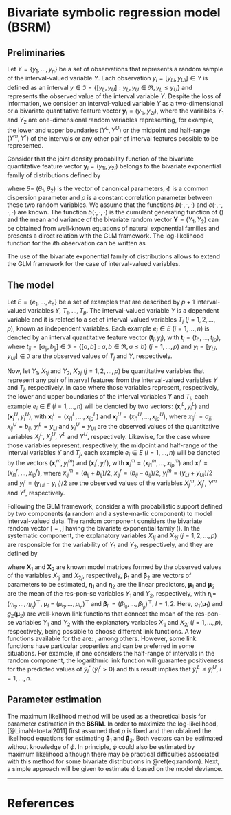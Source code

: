 # Bivariate symbolic regression model (BSRM) {-}

## Preliminaries {-}

Let $Y = \{y_1,\ldots,y_n\}$ be a set of observations that represents a random sample of the interval-valued variable $Y$.  Each observation $y_{i} = [y_{Li},y_{Ui}] \in Y$ is defined as an interval $y \in \Im = \{[y_{L},y_{U}] : y_{L}, y_{U} \in \Re, y_{L} \leq y_{U}\}$ and represents the observed value of the interval variable $Y$. Despite the loss of information, we consider an interval-valued variable $Y$ as a two-dimensional or a bivariate  quantitative feature vector $\mathbf y_{i}=(y_{1i},y_{2i})$, where the variables $Y_1$ and $Y_2$ are one-dimensional random variables representing, for example, the lower and upper boundaries $(Y^{L},Y^{U})$ or the midpoint and half-range $(Y^{m},Y^{r})$ of the intervals or any other pair of interval features possible to be represented.

Consider that the joint density probability function of the bivariate quantitative
feature vector $\mathbf y_{i}=(y_{1i},y_{2i})$ belongs to the bivariate exponential family of 
distributions \citep{IT2005} defined by

\begin{equation}
    f(\mathbf y; \pmb \theta)=
    \mathrm{exp}\left[\phi^{-1}\{y_{1}\theta_{1} + y_{2}\theta_{2} -
    b(\theta_{1},\theta_{2},\rho)\}+ c(y_{1},y_{2},\rho,\phi)\right],
    (\#eq:random)
\end{equation}

\noindent where \boldmath$\theta$\unboldmath=
$(\theta_{1},\theta_{2})$ is the vector of canonical parameters, $\phi$ is a common dispersion parameter
and $\rho$ is a constant correlation parameter between these two
random variables. We assume that the functions
$b(\cdot,\cdot,\cdot)$ and $c(\cdot,\cdot, \cdot, \cdot)$ are known.
The function $b(\cdot,\cdot,\cdot)$ is the cumulant generating
function of (\ref{eq:random}) and the mean and variance of the bivariate 
random vector $\mathbf Y=(Y_1, Y_2)$ can be obtained from well-known 
equations of natural exponential families and presents a direct relation with the GLM framework. The log-likelihood function for the $i$th observation can be written as

\begin{equation}
  l_{i} = l_{i}(\pmb \theta,\phi,\rho) =
        \phi^{-1} \{y_{1i}\theta_{1} +                                                                           y_{2i}\theta_{2}-b(\theta_{1},\theta_{2},\rho)\}+c(y_{1i},y_{2i},\rho,\phi).
(\#eq:loglikelihood)
\end{equation}

The use of the bivariate exponential family of distributions allows to extend the GLM framework for the case of interval-valued variables.

## The model {-}

Let $E=\{e_1,\ldots,e_n\}$ be a set of examples that are described by
$p+1$ interval-valued variables $Y$, $T_{1},\ldots,T_{p}$. The interval-valued 
variable $Y$ is a dependent variable and it is related to a set of interval-valued 
variables $T_j$ ($j=1,2,\ldots,p$), known as independent variables. Each example
$e_{i}\in E$ ($i=1,\ldots,n$) is denoted by an interval quantitative feature
vector $(\mathbf t_{i},y_{i})$, with $\mathbf t_{i} = (t_{i1},\ldots,t_{ip})$, 
where $t_{ij}=[a_{ij},b_{ij}] \in \Im = \{[a,b]: a, b \in \Re, a \leq b\}$ $(j=1,\ldots,p)$ 
  and $y_{i} = [y_{Li},y_{Ui}] \in \Im$ are the observed values of $T_{j}$ and $Y$, 
respectively. 


Now, let $Y_1$, $X_{1j}$ and $Y_2$, $X_{2j}$ ($j=1,2,\ldots,p$) be quantitative variables 
that represent any pair of interval features from the interval-valued variables $Y$ and $T_{j}$, respectively. In case where those variables represent, respectively, the lower and upper boundaries of the interval variables $Y$ and $T_{j}$,
each example $e_{i} \in E$ ($i=1,\ldots,n$) will be denoted by two vectors: $(\mathbf x^{L}_{i},y^{L}_{i})$ 
and $(\mathbf x^{U}_{i}, y^{U}_{i})$, with $\mathbf x^{L}_{i} =
(x^{L}_{i1}, \ldots, x^{L}_{ip})$ and $\mathbf x^{U}_{i} = (x^{U}_{i1},\ldots,
x^{U}_{ip})$, where $x^{L}_{ij} = a_{ij}$, $x^{U}_{ij} = b_{ij}$, $y^{L}_{i} = y_{Li}$ and $y^{U}_{i} = y_{Ui}$
are the observed values of the quantitative variables $X^{L}_{j}$, $X^{U}_{j}$, $Y^{L}$ and $Y^{U}$, respectively. Likewise, for the case where those variables
represent, respectively, the midpoint and half-range of the interval variables $Y$ and $T_{j}$,
each example $e_{i} \in E$ ($i=1,\ldots,n$) will be denoted by the vectors
$(\mathbf x^{m}_{i}, y^{m}_{i})$ and $(\mathbf x^{r}_{i}, y^{r}_{i})$,
with $\mathbf x^{m}_{i} = (x^{m}_{i1}, \ldots, x^{m}_{ip})$ and $\mathbf x^{r}_{i} = (x^{r}_{i1},\ldots,
x^{r}_{ip})$, where $x^{m}_{ij} = (a_{ij} + b_{ij})/2$, $x^{r}_{ij}=(b_{ij}-a_{ij})/2$, 
$y^{m}_{i}=(y_{Li}+y_{Ui})/2$ and $y^{r}_{i} = (y_{Ui} - y_{Li})/2$ are the observed values of 
the variables $X^{m}_{j}$, $X^{r}_{j}$, $Y^{m}$ and $Y^{r}$, respectively.

Following the GLM framework, \cite{LimaNetoetal2011} consider a \textbf{BSRM} with probabilistic support 
defined by two components (a random and a syste\-ma\-tic component) to model interval-valued data. 
The random component considers the bivariate random vector \[\textbf{Y} = \left[\begin{array}{c}
Y_{1}\\
Y_{2}\end{array}\right],\] having the bivariate exponential family (\ref{eq:random}). 
In the systematic component, the explanatory variables $X_{1j}$ and $X_{2j}$ ($j=1,2,\ldots,p$) 
are responsible for the variability of $Y_{1}$ and $Y_{2}$, respectively, and they are defined by

\begin{equation}
\pmb \eta_{1} = g_{1}(\pmb \mu_{1})= \pmb X_{1} \pmb \beta_{1}\,\, \mbox{and}\,\, \pmb \eta_{2} = g_{2}(\pmb \mu_{2})= \pmb X_{2} \pmb \beta_{2},
(\#eq:systematic)
\end{equation}
where $\pmb X_{1}$ and $\pmb X_{2}$ are known model matrices
formed by the observed values of the variables $X_{1j}$ and $X_{2j}$, 
respectively, $\pmb \beta_{1}$ and $\pmb \beta_{2}$
are vectors of parameters to be estimated,
$\pmb \eta_{1}$ and $\pmb \eta_{2}$ are
the linear predictors, $\pmb \mu_{1}$ and $\pmb \mu_{2}$ 
are the mean of the res\-pon\-se variables $Y_{1}$ and $Y_{2}$, respectively, with
$\pmb \eta_{l}$=$(\eta_{l_{1}},\ldots,
\eta_{l_{n}})^\top,$ $\pmb \mu_{l}$ = $(\mu_{l_{1}},\ldots,
\mu_{l_{n}})^\top$ and $\pmb \beta_{l}$ $=(\beta_{l_{0}},\ldots,\beta_{l_{p}})^\top$, $l = 1,2$. Here, $g_{1}(\pmb \mu_{1}$) and $g_{2}(\pmb \mu_{2}$) 
are well-known link functions that connect the mean of the res\-pon\-se variables $Y_{1}$ and $Y_{2}$ with the explanatory variables $X_{1j}$ and $X_{2j}$ ($j=1,\ldots,p$), respectively, being possible to choose different link functions. 
A few functions available for the \textbf{BSRM} are:
\textit{identity, logarithmic, inverse, power}, among others.
However, some link functions have particular properties and can be preferred
in some situations. For example, if one considers the half-range of intervals in the
random component, the logarithmic link function will guarantee positiveness
for the predicted values of $\hat{y}_{i}^{r}$ ($\hat{y}_{i}^{r} >0$)
and this result implies that $\hat{y}_{i}^{L} \leq \hat{y}_{i}^{U}$, $i = 1, \ldots, n$.

## Parameter estimation {-}

The maximum likelihood method will be used as a theoretical basis for parameter estimation  in the **BSRM**. In order to maximize the log-likelihood, [@LimaNetoetal2011] first assumed that $\rho$ is
fixed and then obtained the likelihood equations for estimating $\pmb \beta_{1}$ and $\pmb \beta_{2}$. Both vectors can be estimated without knowledge of $\phi$. In principle, $\phi$ could also be estimated by maximum likelihood although there may be practical difficulties associated with this method for some bivariate distributions in \@ref(eq:random). Next, a simple approach will be given to estimate $\phi$ based on the model deviance.

---
# References {-}